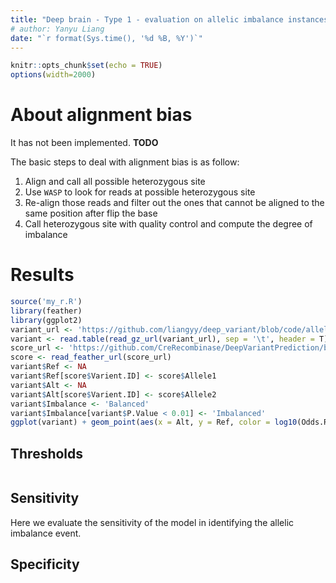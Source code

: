 ```yaml
---
title: "Deep brain - Type 1 - evaluation on allelic imbalance instances"
# author: Yanyu Liang
date: "`r format(Sys.time(), '%d %B, %Y')`"
---
```

    
<style>
pre code, pre, code {
        white-space: pre !important;
        overflow-x: scroll !important;
        word-break: keep-all !important;
        word-wrap: initial !important;
    }
</style>
    
```r
knitr::opts_chunk$set(echo = TRUE)
options(width=2000)
```

# About alignment bias

It has not been implemented. **TODO**

The basic steps to deal with alignment bias is as follow:

1. Align and call all possible heterozygous site
2. Use `WASP` to look for reads at possible heterozygous site
3. Re-align those reads and filter out the ones that cannot be aligned to the same position after flip the base
4. Call heterozygous site with quality control and compute the degree of imbalance

# Results

```r
source('my_r.R')
library(feather)
library(ggplot2)
variant_url <- 'https://github.com/liangyy/deep_variant/blob/code/allelic_imbalance/data/E081.combined.imbalance.gz?raw=true'
variant <- read.table(read_gz_url(variant_url), sep = '\t', header = T)
score_url <- 'https://github.com/CreRecombinase/DeepVariantPrediction/blob/issue1/score/keras_deepsea_with_040417_2_42_head_copy/allelic_imbalance_E081.E081_allelic_imbalance_result.feather?raw=true'
score <- read_feather_url(score_url)
variant$Ref <- NA
variant$Ref[score$Varient.ID] <- score$Allele1
variant$Alt <- NA
variant$Alt[score$Varient.ID] <- score$Allele2
variant$Imbalance <- 'Balanced'
variant$Imbalance[variant$P.Value < 0.01] <- 'Imbalanced'
ggplot(variant) + geom_point(aes(x = Alt, y = Ref, color = log10(Odds.Ratio))) + scale_colour_gradient2() + facet_grid(.~Imbalance) + geom_abline(intercept = 0.07, slope = 1) + geom_abline(intercept = -0.07, slope = 1) + ggtitle('The Predicted Effect of \n Heterozygous sites in DNase-seq of E081')
```

## Thresholds

```r

```

## Sensitivity

Here we evaluate the sensitivity of the model in identifying the allelic imbalance event. 

## Specificity

